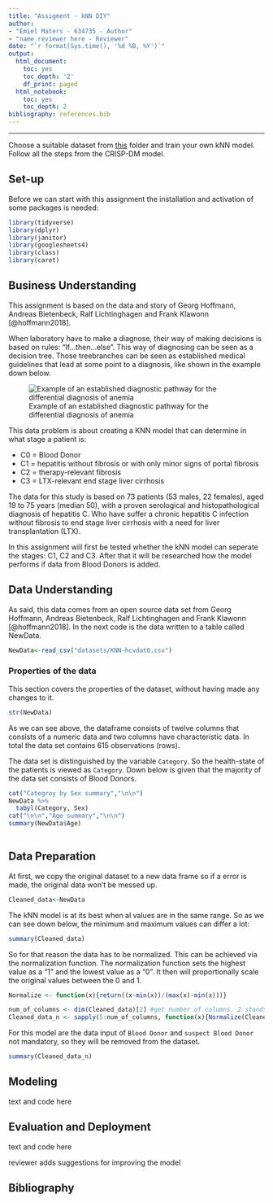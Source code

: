 ```yaml
---
title: "Assigment - kNN DIY"
author:
- "Emiel Maters - 634735 - Author"
- "name reviewer here - Reviewer"
date: "`r format(Sys.time(), '%d %B, %Y')`"
output:
  html_document:
    toc: yes
    toc_depth: '2'
    df_print: paged
  html_notebook:
    toc: yes
    toc_depth: 2
bibliography: references.bib
---
```


------------------------------------------------------------------------

Choose a suitable dataset from [this](https://github.com/HAN-M3DM-Data-Mining/assignments/tree/master/datasets) folder and train your own kNN model. Follow all the steps from the CRISP-DM model.

## Set-up

Before we can start with this assignment the installation and activation of some packages is needed:

```r
library(tidyverse)
library(dplyr)
library(janitor)
library(googlesheets4)
library(class)
library(caret)
```

## Business Understanding

This assignment is based on the data and story of Georg Hoffmann, Andreas Bietenbeck, Ralf Lichtinghagen and Frank Klawonn [@hoffmann2018].

When laboratory have to make a diagnose, their way of making decisions is based on rules: "If...then...else". This way of diagnosing can be seen as a decision tree. Those treebranches can be seen as established medical guidelines that lead at some point to a diagnosis, like shown in the example down below.

![Example of an established diagnostic pathway for the differential diagnosis of anemia](images/paste-C0185445.png){#hemoglobin}

This data problem is about creating a KNN model that can determine in what stage a patient is:

-   C0 = Blood Donor
-   C1 = hepatitis without fibrosis or with only minor signs of portal fibrosis
-   C2 = therapy-relevant fibrosis
-   C3 = LTX-relevant end stage liver cirrhosis

The data for this study is based on 73 patients (53 males, 22 females), aged 19 to 75 years (median 50), with a proven serological and histopathological diagnosis of hepatitis C. Who have suffer a chronic hepatitis C infection without fibrosis to end stage liver cirrhosis with a need for liver transplantation (LTX).

In this assignment will first be tested whether the kNN model can seperate the stages: C1, C2 and C3. After that it will be researched how the model performs if data from Blood Donors is added.

## Data Understanding

As said, this data comes from an open source data set from Georg Hoffmann, Andreas Bietenbeck, Ralf Lichtinghagen and Frank Klawonn [@hoffmann2018]. In the next code is the data written to a table called NewData.

```r
NewData<-read_csv("datasets/KNN-hcvdat0.csv")
```

### Properties of the data

This section covers the properties of the dataset, without having made any changes to it.

```r
str(NewData)
```

As we can see above, the dataframe consists of twelve columns that consists of a numeric data and two columns have characteristic data. In total the data set contains 615 observations (rows).

The data set is distinguished by the variable `Category`. So the health-state of the patients is viewed as `Category`. Down below is given that the majority of the data set consists of Blood Donors.

```r
cat("Categroy by Sex summary","\n\n")
NewData %>% 
  tabyl(Category, Sex)
cat("\n\n","Age summary","\n\n")
summary(NewData$Age)
  
```

## Data Preparation

At first, we copy the original dataset to a new data frame so if a error is made, the original data won't be messed up.

```r
Cleaned_data<-NewData
```

The kNN model is at its best when al values are in the same range. So as we can see down below, the minimum and maximum values can differ a lot:

```r
summary(Cleaned_data)
```

So for that reason the data has to be normalized. This can be achieved via the normalization function. The normalization function sets the highest value as a "1" and the lowest value as a "0". It then will proportionally scale the original values between the 0 and 1.

```r
Normalize <- function(x){return((x-min(x))/(max(x)-min(x)))}
```

```r
num_of_columns <- dim(Cleaned_data)[2] #get number of columns, 2 stands for second value which represents the column count.
Cleaned_data_n <- sapply(5:num_of_columns, function(x){Normalize(Cleaned_data[,x])}) #start the normalization from 5th column

```

For this model are the data input of `Blood Donor` and `suspect Blood Donor` not mandatory, so they will be removed from the dataset.

```r
summary(Cleaned_data_n)
```

## Modeling

text and code here

## Evaluation and Deployment

text and code here

reviewer adds suggestions for improving the model

## Bibliography
